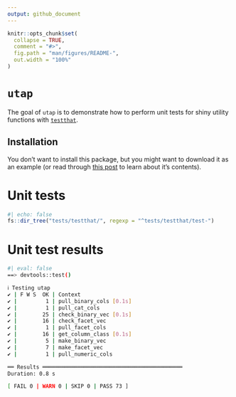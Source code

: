 ```yaml
---
output: github_document
---
```


<!-- README.md is generated from README.Rmd. Please edit that file -->

```r
knitr::opts_chunk$set(
  collapse = TRUE,
  comment = "#>",
  fig.path = "man/figures/README-",
  out.width = "100%"
)
```

# `utap`

<!-- badges: start -->
<!-- badges: end -->

The goal of `utap` is to demonstrate how to perform unit tests for shiny utility functions with [`testthat`](https://testthat.r-lib.org/).

## Installation

You don't want to install this package, but you might want to download it as an example (or read through [this post](https://mjfrigaard.github.io/posts/test-shiny-p1/) to learn about it's contents).

# Unit tests 

```r
#| echo: false
fs::dir_tree("tests/testthat/", regexp = "^tests/testthat/test-")
```

# Unit test results 

```bash
#| eval: false
==> devtools::test()

ℹ Testing utap
✔ | F W S  OK | Context
✔ |         1 | pull_binary_cols [0.1s]      
✔ |         1 | pull_cat_cols                   
✔ |        25 | check_binary_vec [0.1s]         
✔ |        16 | check_facet_vec                 
✔ |         1 | pull_facet_cols                
✔ |        16 | get_column_class [0.1s]            
✔ |         5 | make_binary_vec                  
✔ |         7 | make_facet_vec                   
✔ |         1 | pull_numeric_cols                   

══ Results ════════════════════════════════════════════
Duration: 0.8 s

[ FAIL 0 | WARN 0 | SKIP 0 | PASS 73 ]
```





